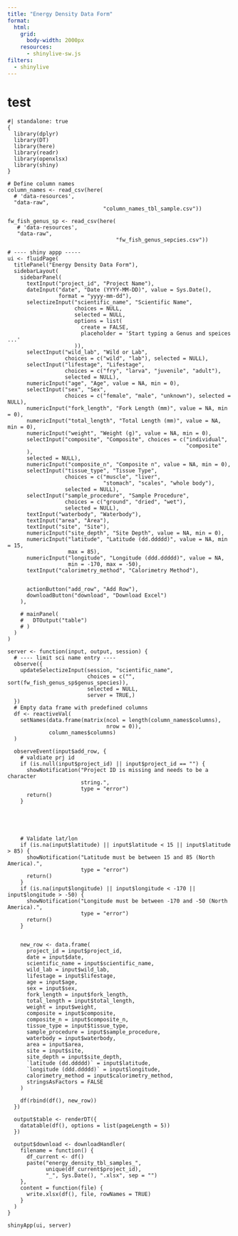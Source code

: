 ```yaml
---
title: "Energy Density Data Form"
format: 
  html:
    grid:
      body-width: 2000px
    resources: 
      - shinylive-sw.js
filters: 
  - shinylive 
---
```

# test 

```shinylive-r
#| standalone: true 
{
  library(dplyr)
  library(DT) 
  library(here)
  library(readr)
  library(openxlsx)
  library(shiny)
}

# Define column names
column_names <- read_csv(here(
  # 'data-resources', 
  "data-raw",
                              "column_names_tbl_sample.csv"))

fw_fish_genus_sp <- read_csv(here(
   # 'data-resources', 
   "data-raw",
                                  "fw_fish_genus_sepcies.csv"))

# ---- shiny appp ----- 
ui <- fluidPage(
  titlePanel("Energy Density Data Form"),
  sidebarLayout(
    sidebarPanel(
      textInput("project_id", "Project Name"),
      dateInput("date", "Date (YYYY-MM-DD)", value = Sys.Date(), 
                format = "yyyy-mm-dd"),
      selectizeInput("scientific_name", "Scientific Name", 
                     choices = NULL,
                     selected = NULL,
                     options = list(
                       create = FALSE,
                       placeholder = 'Start typing a Genus and speices ...'
                     )),
      selectInput("wild_lab", "Wild or Lab",
                  choices = c("wild", "lab"), selected = NULL),
      selectInput("lifestage", "Lifestage",
                  choices = c("fry", "larva", "juvenile", "adult"), 
                  selected = NULL),
      numericInput("age", "Age", value = NA, min = 0),
      selectInput("sex", "Sex",
                  choices = c("female", "male", "unknown"), selected = NULL),
      numericInput("fork_length", "Fork Length (mm)", value = NA, min = 0),
      numericInput("total_length", "Total Length (mm)", value = NA, min = 0),
      numericInput("weight", "Weight (g)", value = NA, min = 0),
      selectInput("composite", "Composite", choices = c("individual",
                                                        "composite"
      ), 
      selected = NULL),
      numericInput("composite_n", "Composite n", value = NA, min = 0),
      selectInput("tissue_type", "Tissue Type",
                  choices = c("muscle", "liver", 
                              "stomach", "scales", "whole body"), 
                  selected = NULL),
      selectInput("sample_procedure", "Sample Procedure", 
                  choices = c("ground", "dried", "wet"), 
                  selected = NULL),
      textInput("waterbody", "Waterbody"),
      textInput("area", "Area"),
      textInput("site", "Site"),
      numericInput("site_depth", "Site Depth", value = NA, min = 0),
      numericInput("latitude", "Latitude (dd.ddddd)", value = NA, min = 15, 
                   max = 85),
      numericInput("longitude", "Longitude (ddd.ddddd)", value = NA, 
                   min = -170, max = -50),
      textInput("calorimetry_method", "Calorimetry Method"),
      
      
      actionButton("add_row", "Add Row"),
      downloadButton("download", "Download Excel")
    ),
    
    # mainPanel(
    #   DTOutput("table")
    # )
  )
)

server <- function(input, output, session) {
  # ---- limit sci name entry ---- 
  observe({
    updateSelectizeInput(session, "scientific_name",
                         choices = c("", sort(fw_fish_genus_sp$genus_species)),
                         selected = NULL, 
                         server = TRUE,)
  })
  # Empty data frame with predefined columns
  df <- reactiveVal(
    setNames(data.frame(matrix(ncol = length(column_names$columns), 
                               nrow = 0)), 
             column_names$columns)
  )
  
  observeEvent(input$add_row, {
    # valdiate prj id 
    if (is.null(input$project_id) || input$project_id == "") {
      showNotification("Project ID is missing and needs to be a character 
                       string.", 
                       type = "error")
      return()
    }
    
    
    
    
    
    # Validate lat/lon
    if (is.na(input$latitude) || input$latitude < 15 || input$latitude > 85) {
      showNotification("Latitude must be between 15 and 85 (North America).", 
                       type = "error")
      return()
    }
    if (is.na(input$longitude) || input$longitude < -170 || input$longitude > -50) {
      showNotification("Longitude must be between -170 and -50 (North America).", 
                       type = "error")
      return()
    }
    
    
    new_row <- data.frame(
      project_id = input$project_id,
      date = input$date,
      scientific_name = input$scientific_name,
      wild_lab = input$wild_lab,
      lifestage = input$lifestage,
      age = input$age,
      sex = input$sex,
      fork_length = input$fork_length,
      total_length = input$total_length,
      weight = input$weight,
      composite = input$composite,
      composite_n = input$composite_n,
      tissue_type = input$tissue_type,
      sample_procedure = input$sample_procedure,
      waterbody = input$waterbody,
      area = input$area,
      site = input$site,
      site_depth = input$site_depth,
      `latitude (dd.ddddd)` = input$latitude,
      `longitude (ddd.ddddd)` = input$longitude,
      calorimetry_method = input$calorimetry_method,
      stringsAsFactors = FALSE
    )
    
    df(rbind(df(), new_row))
  })
  
  output$table <- renderDT({
    datatable(df(), options = list(pageLength = 5))
  })
  
  output$download <- downloadHandler(
    filename = function() {
      df_current <- df()
      paste("energy_density_tbl_samples_", 
            unique(df_current$project_id),
            "_", Sys.Date(), ".xlsx", sep = "")
    },
    content = function(file) {
      write.xlsx(df(), file, rowNames = TRUE)
    }
  )
}

shinyApp(ui, server)

```

